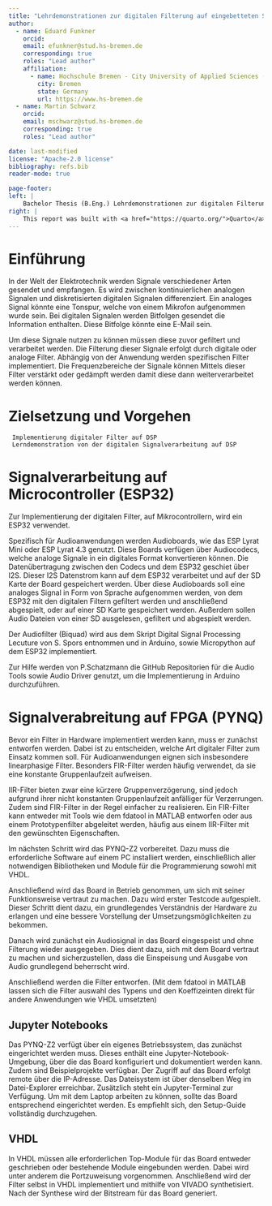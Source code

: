 ```yaml
---
title: "Lehrdemonstrationen zur digitalen Filterung auf eingebetteten Systemen"
author:
  - name: Eduard Funkner
    orcid: 
    email: efunkner@stud.hs-bremen.de
    corresponding: true
    roles: "Lead author"
    affiliation:
      - name: Hochschule Bremen - City University of Applied Sciences (HSB)
        city: Bremen
        state: Germany
        url: https://www.hs-bremen.de  
  - name: Martin Schwarz
    orcid: 
    email: mschwarz@stud.hs-bremen.de
    corresponding: true
    roles: "Lead author"

date: last-modified
license: "Apache-2.0 license"
bibliography: refs.bib
reader-mode: true

page-footer:
left: |
    Bachelor Thesis (B.Eng.) Lehrdemonstrationen zur digitalen Filterung auf eingebetteten Systemen.
right: |
    This report was built with <a href="https://quarto.org/">Quarto</a>.
---
```


# Einführung
In der Welt der Elektrotechnik werden Signale verschiedener Arten gesendet und empfangen. Es wird zwischen
kontinuierlichen analogen Signalen und diskretisierten digitalen Signalen differenziert. Ein analoges Signal könnte eine
Tonspur, welche von einem Mikrofon aufgenommen wurde sein. Bei digitalen Signalen werden Bitfolgen gesendet die
Information enthalten. Diese Bitfolge könnte eine E-Mail sein. 

Um diese Signale nutzen zu können müssen diese zuvor gefiltert und verarbeitet werden. Die Filterung dieser Signale
erfolgt durch digitale oder analoge Filter. Abhängig von der Anwendung werden spezifischen Filter implementiert. Die
Frequenzbereiche der Signale können Mittels dieser Filter verstärkt oder gedämpft werden damit diese dann
weiterverarbeitet werden können.

# Zielsetzung und Vorgehen

     Implementierung digitaler Filter auf DSP
     Lerndemonstration von der digitalen Signalverarbeitung auf DSP

# Signalverarbeitung auf Microcontroller (ESP32)
Zur Implementierung der digitalen Filter, auf Mikrocontrollern, wird ein ESP32 verwendet.

Spezifisch für Audioanwendungen werden Audioboards, wie das ESP Lyrat Mini oder ESP Lyrat 4.3 genutzt. Diese Boards
verfügen über Audiocodecs, welche analoge Signale in ein digitales Format konvertieren können. Die Datenübertragung
zwischen den Codecs und dem ESP32 geschiet über I2S. Dieser I2S Datenstrom kann auf dem ESP32 verarbeitet und auf der SD
Karte der Board gespeichert werden. Über diese Audioboards soll eine analoges Signal in Form von Sprache aufgenommen
werden, von dem ESP32 mit den digitalen Filtern gefiltert werden und anschließend abgespielt, oder auf einer SD Karte
gespeichert werden. Außerdem sollen Audio Dateien von einer SD ausgelesen, gefiltert und abgespielt werden. 

Der Audiofilter (Biquad)  wird aus dem Skript Digital Signal Processing Lecuture von S. Spors entnommen und in Arduino,
sowie Micropython auf dem ESP32 implementiert.

Zur Hilfe werden von P.Schatzmann die GitHub Repositorien für die Audio Tools sowie Audio Driver genutzt, um die
Implementierung in Arduino durchzuführen. 

# Signalverabreitung auf FPGA (PYNQ)
Bevor ein Filter in Hardware implementiert werden kann, muss er zunächst entworfen werden. Dabei ist zu entscheiden,
welche Art digitaler Filter zum Einsatz kommen soll. Für Audioanwendungen eignen sich insbesondere linearphasige
Filter. Besonders FIR-Filter werden häufig verwendet, da sie eine konstante Gruppenlaufzeit aufweisen. 

IIR-Filter bieten zwar eine kürzere Gruppenverzögerung, sind jedoch aufgrund ihrer nicht konstanten Gruppenlaufzeit
anfälliger für Verzerrungen. Zudem sind FIR-Filter in der Regel einfacher zu realisieren. Ein FIR-Filter kann entweder
mit Tools wie dem fdatool in MATLAB entworfen oder aus einem Prototypenfilter abgeleitet werden, häufig aus einem
IIR-Filter mit den gewünschten Eigenschaften. 

Im nächsten Schritt wird das PYNQ-Z2 vorbereitet. Dazu muss die erforderliche Software auf einem PC installiert werden,
einschließlich aller notwendigen Bibliotheken und Module für die Programmierung sowohl mit VHDL. 

Anschließend wird das Board in Betrieb genommen, um sich mit seiner Funktionsweise vertraut zu machen. Dazu wird erster
Testcode aufgespielt. Dieser Schritt dient dazu, ein grundlegendes Verständnis der Hardware zu erlangen und eine bessere
Vorstellung der Umsetzungsmöglichkeiten zu bekommen. 

Danach wird zunächst ein Audiosignal in das Board eingespeist und ohne Filterung wieder ausgegeben. Dies dient dazu,
sich mit dem Board vertraut zu machen und sicherzustellen, dass die Einspeisung und Ausgabe von Audio grundlegend
beherrscht wird. 

Anschließend werden die Filter entworfen. (Mit dem fdatool in MATLAB lassen sich die Filter auswahl des Typens und den
Koeffizeinten direkt für andere Anwendungen wie VHDL umsetzten) 

## Jupyter Notebooks
Das PYNQ-Z2 verfügt über ein eigenes Betriebssystem, das zunächst eingerichtet werden muss. Dieses enthält eine
Jupyter-Notebook-Umgebung, über die das Board konfiguriert und dokumentiert werden kann. Zudem sind Beispielprojekte
verfügbar. Der Zugriff auf das Board erfolgt remote über die IP-Adresse. Das Dateisystem ist über denselben Weg im
Datei-Explorer erreichbar. Zusätzlich steht ein Jupyter-Terminal zur Verfügung. Um mit dem Laptop arbeiten zu können,
sollte das Board entsprechend eingerichtet werden. Es empfiehlt sich, den Setup-Guide vollständig durchzugehen. 

## VHDL
In VHDL müssen alle erforderlichen Top-Module für das Board entweder geschrieben oder bestehende Module eingebunden
werden. Dabei wird unter anderem die Portzuweisung vorgenommen. Anschließend wird der Filter selbst in VHDL
implementiert und mithilfe von VIVADO synthetisiert. Nach der Synthese wird der Bitstream für das Board generiert.
